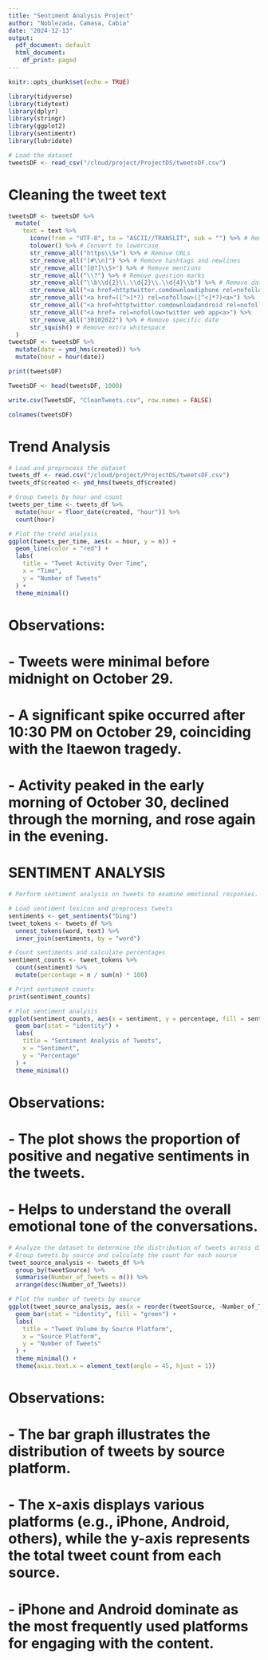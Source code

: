 ```yaml
---
title: "Sentiment Analysis Project"
author: "Noblezada, Camasa, Cabia"
date: "2024-12-13"
output:
  pdf_document: default
  html_document:
    df_print: paged
---
```


```r
knitr::opts_chunk$set(echo = TRUE)
```
```r
library(tidyverse)
library(tidytext)
library(dplyr)
library(stringr)
library(ggplot2)
library(sentimentr)
library(lubridate)
```

```r
# Load the dataset
tweetsDF <- read_csv("/cloud/project/ProjectDS/tweetsDF.csv")
```
# Cleaning the tweet text
```r

tweetsDF <- tweetsDF %>%
  mutate(
    text = text %>%
      iconv(from = "UTF-8", to = "ASCII//TRANSLIT", sub = "") %>% # Remove non-ASCII characters
      tolower() %>% # Convert to lowercase
      str_remove_all("https\\S+") %>% # Remove URLs
      str_remove_all("[#\\n]") %>% # Remove hashtags and newlines
      str_remove_all("[@?]\\S+") %>% # Remove mentions
      str_remove_all("\\?") %>% # Remove question marks
      str_remove_all("\\b\\d{2}\\.\\d{2}\\.\\d{4}\\b") %>% # Remove dates in dd.mm.yyyy format
      str_remove_all("<a href=httptwitter.comdownloadiphone rel=nofollow>twitter for iphone<a>") %>% # Remove specific substrings
      str_remove_all("<a href=([^>]*?) rel=nofollow>([^<]*?)<a>") %>%
      str_remove_all("<a href=httptwitter.comdownloadandroid rel=nofollow>twitter for android<a>") %>%
      str_remove_all("<a href= rel=nofollow>twitter web app<a>") %>%
      str_remove_all("30102022") %>% # Remove specific date
      str_squish() # Remove extra whitespace
  )
tweetsDF <- tweetsDF %>%
  mutate(date = ymd_hms(created)) %>%  
  mutate(hour = hour(date)) 

print(tweetsDF)

TweetsDF <- head(tweetsDF, 1000)

write.csv(TweetsDF, "CleanTweets.csv", row.names = FALSE)
```

```r
colnames(tweetsDF)
```

# Trend Analysis
```r

# Load and preprocess the dataset
tweets_df <- read.csv("/cloud/project/ProjectDS/tweetsDF.csv")
tweets_df$created <- ymd_hms(tweets_df$created)

# Group tweets by hour and count
tweets_per_time <- tweets_df %>%
  mutate(hour = floor_date(created, "hour")) %>%
  count(hour)

# Plot the trend analysis
ggplot(tweets_per_time, aes(x = hour, y = n)) +
  geom_line(color = "red") +
  labs(
    title = "Tweet Activity Over Time",
    x = "Time",
    y = "Number of Tweets"
  ) +
  theme_minimal()

```
# Observations:
# - Tweets were minimal before midnight on October 29.
# - A significant spike occurred after 10:30 PM on October 29, coinciding with the Itaewon tragedy.
# - Activity peaked in the early morning of October 30, declined through the morning, and rose again in the evening.


# SENTIMENT ANALYSIS
```r

# Perform sentiment analysis on tweets to examine emotional responses.

# Load sentiment lexicon and preprocess tweets
sentiments <- get_sentiments("bing")
tweet_tokens <- tweets_df %>%
  unnest_tokens(word, text) %>%
  inner_join(sentiments, by = "word")

# Count sentiments and calculate percentages
sentiment_counts <- tweet_tokens %>%
  count(sentiment) %>%
  mutate(percentage = n / sum(n) * 100)

# Print sentiment counts
print(sentiment_counts)

# Plot sentiment analysis
ggplot(sentiment_counts, aes(x = sentiment, y = percentage, fill = sentiment)) +
  geom_bar(stat = "identity") +
  labs(
    title = "Sentiment Analysis of Tweets",
    x = "Sentiment",
    y = "Percentage"
  ) +
  theme_minimal()


```
# Observations:
# - The plot shows the proportion of positive and negative sentiments in the tweets.
# - Helps to understand the overall emotional tone of the conversations.

```r
# Analyze the dataset to determine the distribution of tweets across different source platforms.
# Group tweets by source and calculate the count for each source
tweet_source_analysis <- tweets_df %>%
  group_by(tweetSource) %>%
  summarise(Number_of_Tweets = n()) %>%
  arrange(desc(Number_of_Tweets))

# Plot the number of tweets by source
ggplot(tweet_source_analysis, aes(x = reorder(tweetSource, -Number_of_Tweets), y = Number_of_Tweets)) +
  geom_bar(stat = "identity", fill = "green") +
  labs(
    title = "Tweet Volume by Source Platform",
    x = "Source Platform",
    y = "Number of Tweets"
  ) +
  theme_minimal() +
  theme(axis.text.x = element_text(angle = 45, hjust = 1))

```
# Observations:
# - The bar graph illustrates the distribution of tweets by source platform.
# - The x-axis displays various platforms (e.g., iPhone, Android, others), while the y-axis represents the total tweet count from each source.
# - iPhone and Android dominate as the most frequently used platforms for engaging with the content.


